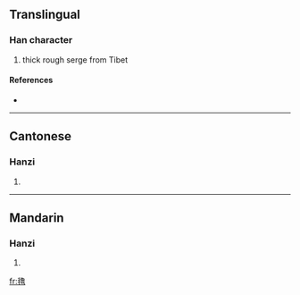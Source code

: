 {{also|氌}}
==Translingual==

===Han character===
{{Han char|rn=82|rad=毛|as=12|sn=16|four=|canj=竹山弓田日 (HUNWA), X竹山弓田 (XHUNW)}}

# thick rough serge from Tibet

====References====
* {{Han ref|kx=0596.231|hdz=32006.050|uh=6C07|ud=27655}}

----

==Cantonese==

===Hanzi===
{{yue-hanzi|jyut=|y=lou5|tra=氌}}

# {{defn|Cantonese}}

----

==Mandarin==

===Hanzi===
{{cmn-hanzi|tra=氌|pin=[[lǔ]] ([[lu3]]), [[luó]] ([[luo2]])|wg=lu<sup>3</sup>, lo<sup>2</sup>}}

# {{defn|Mandarin}}

[[fr:氇]]